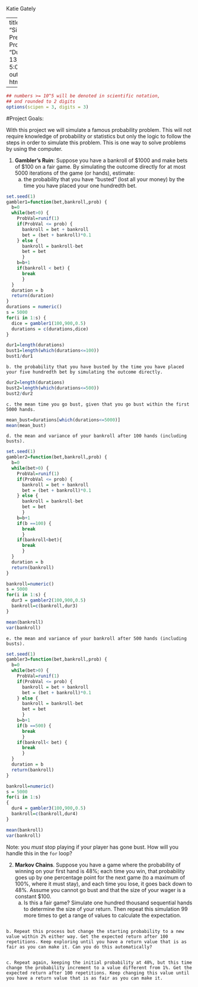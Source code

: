 Katie Gately

---
title: "Simulations Pre-Class Project"
date: "Due March 13, 2017 at 5:00pm"
output:
  html_document

---

<style type="text/css">
.table {

    width: 80%;
    margin-left:10%; 
    margin-right:10%;
}
</style>
```r
## numbers >= 10^5 will be denoted in scientific notation,
## and rounded to 2 digits
options(scipen = 3, digits = 3)
```

#Project Goals:


With this project we will simulate a famous probability problem. This will not require knowledge of probability or statistics but only the logic to follow the steps in order to simulate this problem. This is one way to solve problems by using the computer. 

 1. **Gambler's Ruin**: Suppose you have a bankroll of $1000 and make bets of $100 on a fair game. By simulating the outcome directly for at most 5000 iterations of the game (or hands), estimate:
    a. the probability that you have "busted" (lost all your money) by the time you have placed your one hundredth bet. 

```r
set.seed(1)
gambler1=function(bet,bankroll,prob) {
  b=0
  while(bet>0) {
    ProbVal=runif(1)
    if(ProbVal <= prob) {
      bankroll = bet + bankroll
      bet = (bet + bankroll)*0.1
    } else {
      bankroll = bankroll-bet
      bet = bet
      }
    b=b+1
    if(bankroll < bet) {
      break
      }
  }
  duration = b
  return(duration)
}
durations = numeric()
s = 5000
for(i in 1:s) {
  dice = gambler1(100,900,0.5)
  durations = c(durations,dice)
}

dur1=length(durations)
bust1=length(which(durations<=100))
bust1/dur1
```
    b. the probability that you have busted by the time you have placed your five hundredth bet by simulating the outcome directly. 
    
```r
dur2=length(durations)
bust2=length(which(durations<=500))
bust2/dur2
```
    c. the mean time you go bust, given that you go bust within the first 5000 hands.
    
```r
mean_bust=durations[which(durations<=5000)]
mean(mean_bust)
```
    d. the mean and variance of your bankroll after 100 hands (including busts).

```r
set.seed(1)
gambler2=function(bet,bankroll,prob) {
  b=0
  while(bet>0) {
    ProbVal=runif(1)
    if(ProbVal <= prob) {
      bankroll = bet + bankroll
      bet = (bet + bankroll)*0.1
    } else {
      bankroll = bankroll-bet
      bet = bet
      }
    b=b+1
    if(b ==100) {
      break 
      }
    if(bankroll<bet){ 
      break
      }
  }
  duration = b
  return(bankroll)
}

bankroll=numeric()
s = 5000
for(i in 1:s) {
  dur3 = gambler2(100,900,0.5)
  bankroll=c(bankroll,dur3)
}

mean(bankroll)
var(bankroll)
```
    e. the mean and variance of your bankroll after 500 hands (including busts).
    
```r
set.seed(1)
gambler3=function(bet,bankroll,prob) {
  b=0
  while(bet>0) {
    ProbVal=runif(1)
    if(ProbVal <= prob) {
      bankroll = bet + bankroll
      bet = (bet + bankroll)*0.1
    } else {
      bankroll = bankroll-bet
      bet = bet
      }
    b=b+1
    if(b ==500) {
      break
      }
    if(bankroll< bet) {
      break
      }
  }
  duration = b
  return(bankroll)
}

bankroll=numeric()
s = 5000
for(i in 1:s)
{
  dur4 = gambler3(100,900,0.5)
  bankroll=c(bankroll,dur4)
}

mean(bankroll)
var(bankroll)
```
 
Note: you *must* stop playing if your player has gone bust. How will you handle this in the `for` loop?

2. **Markov Chains**. Suppose you have a game where the probability of winning on your first hand is 48%; each time you win, that probability goes up by one percentage point for the next game (to a maximum of 100%, where it must stay), and each time you lose, it goes back down to 48%. Assume you cannot go bust and that the size of your wager is a constant $100.
    a. Is this a fair game? Simulate one hundred thousand sequential hands to determine the size of your return. Then repeat this simulation 99 more times to get a range of values to calculate the expectation.
    
```r

```
    b. Repeat this process but change the starting probability to a new value within 2% either way. Get the expected return after 100 repetitions. Keep exploring until you have a return value that is as fair as you can make it. Can you do this automatically?
    
```r

```
    c. Repeat again, keeping the initial probability at 48%, but this time change the probability increment to a value different from 1%. Get the expected return after 100 repetitions. Keep changing this value until you have a return value that is as fair as you can make it.
    
```r

```

